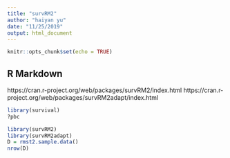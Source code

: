 ```yaml
---
title: "survRM2"
author: "haiyan yu"
date: "11/25/2019"
output: html_document
---
```


```r
knitr::opts_chunk$set(echo = TRUE)
```

## R Markdown
https://cran.r-project.org/web/packages/survRM2/index.html
https://cran.r-project.org/web/packages/survRM2adapt/index.html
```r
library(survival)
?pbc

library(survRM2)
library(survRM2adapt)
D = rmst2.sample.data()
nrow(D)
```

```r

```



